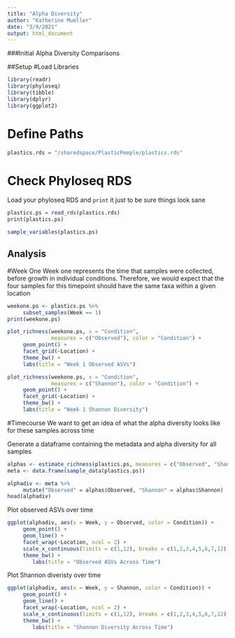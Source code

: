 ```yaml
---
title: "Alpha Diversity"
author: "Katherine Mueller"
date: "3/9/2021"
output: html_document
---
```


###Initial Alpha Diversity Comparisons

##Setup
#Load Libraries
```r
library(readr)
library(phyloseq)
library(tibble)
library(dplyr)
library(ggplot2)
```

# Define Paths
```r
plastics.rds = "/sharedspace/PlasticPeople/plastics.rds"
```

# Check Phyloseq RDS
Load your phyloseq RDS and `print` it just to be sure things look sane
```r
plastics.ps = read_rds(plastics.rds)
print(plastics.ps)
```

```r
sample_variables(plastics.ps)
```


## Analysis
#Week One
Week one represents the time that samples were collected, before growth in individual conditions. Therefore, we would expect that the four samples for this timepoint should have the same taxa within a given location

```r
weekone.ps <- plastics.ps %>%
     subset_samples(Week == 1)
print(weekone.ps)
```

```r
plot_richness(weekone.ps, x = "Condition",
              measures = c("Observed"), color = "Condition") +
     geom_point() +
     facet_grid(~Location) +
     theme_bw() +
     labs(title = "Week 1 Observed ASVs")
```

```r
plot_richness(weekone.ps, x = "Condition",
              measures = c("Shannon"), color = "Condition") +
     geom_point() +
     facet_grid(~Location) +
     theme_bw() +
     labs(title = "Week 1 Shannon Diversity")
```

#Timecourse
We want to get an idea of what the alpha diversity looks like for these samples across time

Generate a dataframe containing the metadata and alpha diversity for all samples
```r
alphas <- estimate_richness(plastics.ps, measures = c("Observed", "Shannon"))
meta <- data.frame(sample_data(plastics.ps))

alphadiv <- meta %>%
     mutate("Observed" = alphas$Observed, "Shannon" = alphas$Shannon)
head(alphadiv)
```

Plot observed ASVs over time
```r
ggplot(alphadiv, aes(x = Week, y = Observed, color = Condition)) +
     geom_point() +
     geom_line() +
     facet_wrap(~Location, ncol = 2) +
     scale_x_continuous(limits = c(1,12), breaks = c(1,2,3,4,5,6,7,12)) +
     theme_bw() +
        labs(title = "Observed ASVs Across Time")
```

Plot Shannon diveristy over time
```r
ggplot(alphadiv, aes(x = Week, y = Shannon, color = Condition)) +
     geom_point() +
     geom_line() +
     facet_wrap(~Location, ncol = 2) +
     scale_x_continuous(limits = c(1,12), breaks = c(1,2,3,4,5,6,7,12)) +
     theme_bw() +
        labs(title = "Shannon Diversity Across Time")
```
